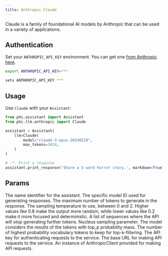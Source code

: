 ```yaml
---
title: Anthropic Claude
---
```


Claude is a family of foundational AI models by Anthropic that can be used in a variety of applications.

## Authentication

Set your `ANTHROPIC_API_KEY` environment. You can get one [from Anthropic here](https://anthropic.com/).

<CodeGroup>

```bash Mac
export ANTHROPIC_API_KEY=***
```

```bash Windows
setx ANTHROPIC_API_KEY ***
```

</CodeGroup>

## Usage

Use `Claude` with your `Assistant`:

<CodeGroup>

```python assistant.py
from phi.assistant import Assistant
from phi.llm.anthropic import Claude

assistant = Assistant(
    llm=Claude(
        model="claude-3-opus-20240229",
        max_tokens=1024,
    )
)

# -*- Print a response
assistant.print_response('Share a 5 word horror story.', markdown=True)
```

## Params

<ResponseField name="name" type="str" default="Claude">
  The name identifier for the assistant.
</ResponseField>
<ResponseField name="models" type="str" default="claude-3-opus-20240229">
  The specific model ID used for generating responses.
</ResponseField>
<ResponseField name="max_tokens" type="int" default="1024">
  The maximum number of tokens to generate in the response.
</ResponseField>
<ResponseField name="temperature" type="float">
  The sampling temperature to use, between 0 and 2. Higher values like 0.8 make
  the output more random, while lower values like 0.2 make it more focused and
  deterministic.
</ResponseField>
<ResponseField name="stop_sequence" type="List[str]">
  A list of sequences where the API will stop generating further tokens.
</ResponseField>
<ResponseField name="top_p" type="float">
  Nucleus sampling parameter. The model considers the results of the tokens with
  top_p probability mass.
</ResponseField>
<ResponseField name="top_k" type="int">
  The number of highest probability vocabulary tokens to keep for
  top-k-filtering.
</ResponseField>

<ResponseField name="api_key" type="str">
  The API key for authenticating requests to the service.
</ResponseField>
<ResponseField name="base_url" type="str">
  The base URL for making API requests to the service.
</ResponseField>
<ResponseField name="anthropic_client" type="AnthropicClient">
  An instance of AnthropicClient provided for making API requests.
</ResponseField>
